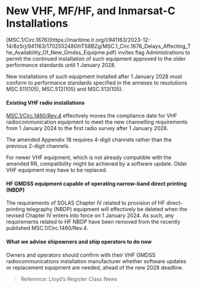 # New VHF, MF/HF, and Inmarsat-C Installations

<div data-type='wrapper'>
[MSC.1/Circ.1676](https://maritime.lr.org/l/941163/2023-12-14/8z5rj/941163/1702552480ihTS8BZg/MSC.1_Circ.1676_Delays_Affecting_The_Availability_Of_New_Gmdss_Equipme.pdf) invites flag Administrations to permit the continued installation of such equipment approved to the older performance standards until 1 January 2028.

New installations of such equipment installed after 1 January 2028 must conform to performance standards specified in the annexes to resolutions MSC.511(105), MSC.512(105) and MSC.513(105).

#### **Existing VHF radio installations**

[MSC.1/Circ.1460/Rev.4](https://maritime.lr.org/l/941163/2023-12-14/8z5sx/941163/1702558009CTFL7Duk/MSC.1_Circ.1460_Rev.4.pdf) effectively moves the compliance date for VHF radiocommunication equipment to meet the new channelling requirements from 1 January 2024 to the first radio survey after 1 January 2028.

The amended Appendix 18 requires 4-digit channels rather than the previous 2-digit channels.

For newer VHF equipment, which is not already compatible with the amended RR, compatibility might be achieved by a software update. Older VHF equipment may have to be replaced. 

#### **HF GMDSS equipment capable of operating narrow-band direct printing (NBDP)**

The requirements of SOLAS Chapter IV related to provision of HF direct-printing telegraphy (NBDP) equipment will effectively be deleted when the revised Chapter IV enters into force on 1 January 2024. As such, any requirements related to HF NBDP have been removed from the recently published MSC.1/Circ.1460/Rev.4.

#### **What we advise shipowners and ship operators to do now**

Owners and operators should confirm with their VHF GMDSS radiocommunications installation manufacturer whether software updates or replacement equipment are needed, ahead of the new 2028 deadline. 

> Reference: Lloyd’s Register Class News
</div>